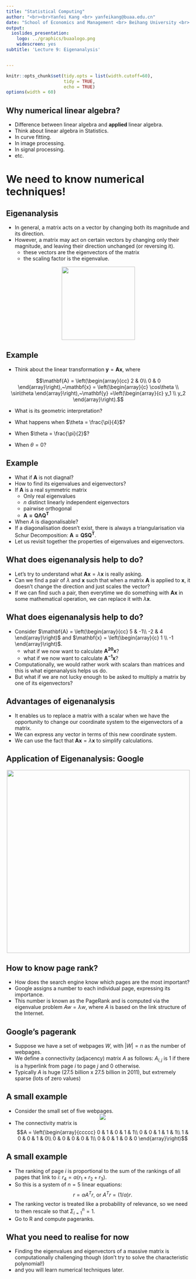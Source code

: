 ```yaml
---
title: "Statistical Computing"
author: "<br><br>Yanfei Kang <br> yanfeikang@buaa.edu.cn"
date: "School of Economics and Management <br> Beihang University <br> http://yanfei.site"
output:
  ioslides_presentation:
    logo: ../graphics/buaalogo.png
    widescreen: yes
subtitle: 'Lecture 9: Eigenanalysis'


---
```


<style>
    slides > slide {
    overflow-x: auto !important;
    overflow-y: auto !important;
}
</style>


```r
knitr::opts_chunk$set(tidy.opts = list(width.cutoff=60),
                      tidy = TRUE, 
                      echo = TRUE)
options(width = 60)
```

## Why numerical linear algebra?

- Difference between linear algebra and **applied** linear algebra.
- Think about linear algebra in Statistics.
- In curve fitting.
- In image processing.
- In signal processing.
- etc.

# We need to know numerical techniques!





## Eigenanalysis

- In general, a matrix acts on a vector by changing both its magnitude and its direction.
- However, a matrix may act on certain vectors by changing only their magnitude, and leaving their direction unchanged (or reversing it).
    - these vectors are the eigenvectors of the matrix
    - the scaling factor is the eigenvalue.

<center>    
<img src="./figs/eigen.png" height="200px" />
</center>

## Example

- Think about the linear transformation $\mathbf{y} = \mathbf{A}\mathbf{x}$, where 

$$\mathbf{A} = \left(\begin{array}{cc}
   2 & 0\\
   0 & 0
   \end{array}\right),~\mathbf{x} = \left(\begin{array}{c}
   \cos\theta \\
   \sin\theta 
   \end{array}\right),~\mathbf{y} =\left(\begin{array}{c}
   y_1 \\
   y_2 
   \end{array}\right).$$

- What is its geometric interpretation?

- What happens when $\theta = \frac{\pi}{4}$?

- When $\theta = \frac{\pi}{2}$?

- When $\theta = 0$?

## Example

- What if $\mathbf{A}$ is not diagnal?
- How to find its eigenvalues and eigenvectors?
- If $\mathbf{A}$ is a real symmetric matrix
    - Only real eigenvalues
    - $n$ distinct linearly independent eigenvectors
    - pairwise orthogonal
    - $\mathbf{A = Q\Lambda Q^T}$
- When $A$ is diagonalisable?
- If a diagonalisation doesn't exist, there is always a triangularisation via Schur Decomposition: $\mathbf{A = QSQ^T}$.    
- Let us revisit together the properties of eigenvalues and eigenvectors. 

## What does eigenanalysis help to do?

- Let's try to understand what $\mathbf{Ax} = \lambda \mathbf{x}$ is really asking.
- Can we find a pair of $\lambda$ and $\mathbf{x}$ such that when a matrix $\mathbf{A}$ is applied to $\mathbf{x}$, it doesn't change the direction and just scales the vector?
- If we can find such a pair, then everytime we do something with $\mathbf{Ax}$ in some mathematical operation, we can replace it with $\lambda \mathbf{x}$.

## What does eigenanalysis help to do?

- Consider $\mathbf{A} = \left(\begin{array}{cc}
   5 & -1\\
   -2 & 4
   \end{array}\right)$ and $\mathbf{x} = \left(\begin{array}{c}
   1 \\
   -1 
   \end{array}\right)$. 
    - what if we now want to calculate $\mathbf{A^{20}x}$?
    - what if we now want to calculate $\mathbf{A^{-1}x}$?
    
- Computationally, we would rather work with scalars than matrices and this is what eigenanalysis helps us do.
- But what if we are not lucky enough to be asked to multiply a matrix by one of its eigenvectors?

## Advantages of eigenanalysis

- It enables us to replace a matrix with a scalar when we have the opportunity to change our coordinate system to the eigenvectors of a matrix.
- We can express any vector in terms of this new coordinate system.
- We can use the fact that $\mathbf{Ax} = \lambda \mathbf{x}$ to simplify calculations.

## Application of Eigenanalysis: Google

<center>            
<img src="./figs/google.png" height="500px" />
</center>

## How to know page rank?

- How does the search engine know which pages are the most important?
- Google assigns a number to each individual page, expressing its importance. 
- This number is known as the PageRank and is computed via the eigenvalue problem $Aw = \lambda w$, where $A$ is based on the link structure of the Internet.

## Google's pagerank

- Suppose we have a set of webpages $W$, with $|W|=n$ as the number of webpages.
- We define a connectivity (adjacency) matrix $A$ as follows:
$A_{i,j}$ is 1 if there is a hyperlink from page $i$ to page $j$ and 0 otherwise.
- Typically $A$ is huge (27.5 billion x 27.5 billion in 2011), but extremely sparse (lots of zero values)

## A small example

- Consider the small set of five webpages.
<center>                                                              
![](./figs/googleeg.png)
</center>

- The connectivity matrix is $$A = \left(\begin{array}{ccccc}
   0 & 1 & 0 & 1 & 1\\
   0 & 0 & 1 & 1 & 1\\
   1 & 0 & 0 & 1 & 0\\
   0 & 0 & 0 & 0 & 1\\
   0 & 0 & 1 & 0 & 0
   \end{array}\right)$$

## A small example
- The ranking of page $i$ is proportional to the sum of the rankings of all pages that link to $i$: $r_4 = \alpha(r_1 + r_2 + r_3)$.
- So this is a system of $n =5$ linear equations: $$r = \alpha A^T r, ~\text{or}~A^T r = (1/\alpha) r.$$
- The ranking vector is treated like a probability of relevance, so we
need to then rescale so that $\Sigma_{i=1}^n = 1.$
- Go to R and compute pageranks.

## What you need to realise for now

- Finding the eigenvalues and eigenvectors of a massive matrix is computationally challenging though (don’t try to solve the characteristic polynomial!)
- and you will learn numerical techniques later.



